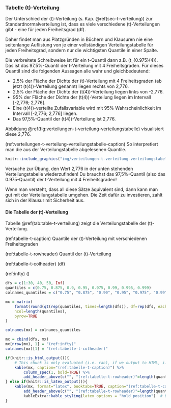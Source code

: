 ### Tabelle \(t\)-Verteilung {#sec-tabelle-t-verteilung}

Der Unterschied der \(t\)-Verteilung (s. Kap. \@ref(sec-t-verteilung)) zur Standardnormalverteilung ist, dass es viele verschiedene \(t\)-Verteilungen gibt - eine für jeden Freiheitsgrad \(df\).

Daher findet man aus Platzgründen in Büchern und Klausuren nie eine seitenlange Auflistung von je einer vollständigen Verteilungstabelle für jeden Freiheitsgrad, sondern nur die wichtigsten Quantile in einer Spalte.

Die verbreitete Schreibweise ist für ein t-Quantil dann z.B. \(t_{0.975}(4)\). Das ist das 97,5%-Quantil der t-Verteilung mit 4 Freiheitsgraden. Für dieses Quantil sind die folgenden Aussagen alle wahr und gleichbedeutend:

- 2,5% der Fläche der Dichte der \(t\)-Verteilung mit 4 Freiheitsgraden (ab jetzt \(t(4)\)-Verteilung genannt) liegen rechts von 2,776.
- 2,5% der Fläche der Dichte der \(t(4)\)-Verteilung liegen links von -2,776.
- 95% der Fläche der Dichte der \(t(4)\)-Verteilung liegen im Intervall [-2,776; 2,776].
- Eine \(t(4)\)-verteilte Zufallsvariable wird mit 95% Wahrscheinlichkeit im Intervall [-2,776; 2,776] liegen.
- Das 97,5%-Quantil der \(t(4)\)-Verteilung ist 2,776.

Abbildung \@ref(fig:verteilungen-t-verteilung-verteilungstabelle) visualisiert diese 2,776.

(ref:verteilungen-t-verteilung-verteilungstabelle-caption) So interpretiert man die aus der Verteilungstabelle abgelesenen Quantile.

```r
knitr::include_graphics("img/verteilungen-t-verteilung-verteilungstabelle.png")
```


Versuche zur Übung, den Wert 2,776 in der unten stehenden Verteilungstabelle wiederzufinden! Du brauchst das 97,5%-Quantil (also das 0.975-Quantil) der t-Verteilung mit 4 Freiheitsgraden!

Wenn man versteht, dass all diese Sätze äquivalent sind, dann kann man gut mit der Verteilungstabelle umgehen. Die Zeit dafür zu investieren, zahlt sich in der Klausur mit Sicherheit aus.

#### Die Tabelle der \(t\)-Verteilung {-}

Tabelle \@ref(tab:table-t-verteilung) zeigt die Verteilungstabelle der \(t\)-Verteilung.

(ref:tabelle-t-caption) Quantile der \(t\)-Verteilung mit verschiedenen Freiheitsgraden

(ref:tabelle-t-rowheader) Quantil der \(t\)-Verteilung

(ref:tabelle-t-colheader) \(\downarrow df\)

(ref:infty) \(\infty\)

```r
dfs = c(1:30, 40, 50, Inf)
quantiles = c(0.75, 0.875, 0.9, 0.95, 0.975, 0.99, 0.995, 0.999)
colnames_quantiles = c("0.75", "0.875", "0.90", "0.95", "0.975", "0.99", "0.995", "0.999")

mx = matrix(
    format(round(qt(rep(quantiles, times=length(dfs)), df=rep(dfs, each=length(quantiles))), 3), nsmall=3),
    ncol=length(quantiles),
    byrow=TRUE
)

colnames(mx) = colnames_quantiles

mx = cbind(dfs, mx)
mx[nrow(mx), 1] = "(ref:infty)"
colnames(mx)[1] = "(ref:tabelle-t-colheader)"
```

```r
if(knitr::is_html_output()){
    # This chunk is only evaluated (i.e. ran), if we output to HTML, i.e. gitbook or epub
    kable(mx, caption="(ref:tabelle-t-caption)") %>%
        column_spec(1, bold=TRUE) %>%
        add_header_above(c("", "(ref:tabelle-t-rowheader)"=length(quantiles)))
} else if(knitr::is_latex_output()){
    kable(mx, format="latex", booktabs=TRUE, caption="(ref:tabelle-t-caption)") %>%
        add_header_above(c("", "(ref:tabelle-t-rowheader)"=length(quantiles))) %>%
        kableExtra::kable_styling(latex_options = "hold_position")  # Latex's [h!]
}
```

